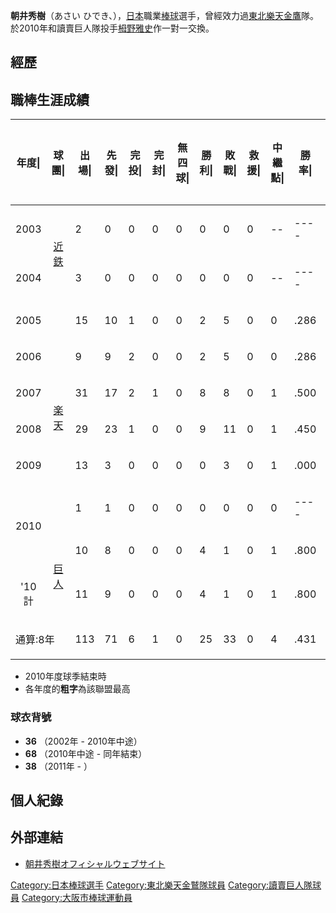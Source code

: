 {{Infobox NPB player|
bgcolor1=#f60|
bgcolor2=#000|
textcolor1=#000|
textcolor2=#f93|
name=朝井秀樹|
image=|
width=300|
birthdate= {{birth date and age|1984|1|1}}|
position=投手|
team=讀賣巨人|
number=38|
bats=右|
throws=右|
debutyear=2003年9月24日|
debutteam=[[大阪巨蛋|大阪巨蛋]]|
statyear= 2010年5月20日|
stat1label=勝—敗—救援|
stat1value=21—32—0|
stat3label=[[防禦率|防禦率]]|
stat3value=4.28|
stat4label=[[三振|奪三振]]|
stat4value=341|
teams=<nowiki></nowiki>
* [[PL学园中学校及高等学校|PL学園高等学校]]
* [[大阪近鐵野牛|大阪近鐵野牛]] (2002 - 2004)
* [[東北樂天金鷹|東北樂天金鷹]] (2005 - 2010)
* [[讀賣巨人|讀賣巨人]] (2010 - )
}}
{{japanese|japanese=朝井 秀樹|kana=あさい ひでき|romaji=Asai Hedeki}}

'''朝井秀樹'''（あさい ひでき、{{bd|1984年|1月1日}}），[[日本|日本]]職業[[棒球|棒球]]選手，曾經效力過[[東北樂天金鷹|東北樂天金鷹]]隊。於2010年和讀賣巨人隊投手[[栂野雅史|栂野雅史]]作一對一交換。
== 經歷 ==
== 職棒生涯成績 ==
{| class="wikitable" style="text-align:right; font-size:small"
|-bgcolor="#efefef"
!年度|!!球團|!!出場|!!先發|!!完投|!!完封|!!無四球|!!勝利|!!敗戰|!!救援|!!中繼點|!!勝率|!!打者|!!投球<br>局數|!!被<br>安<br>打|!!被全壘打|!!保送|!!敬遠|!!觸身球|!!三<br>振<br>數|!!暴投|!!犯規|!!失分|!!自<br>責<br>分|!!防<br>禦<br>率|!!WHIP
|-
|style="text-align:center"|2003
|style="text-align:center" rowspan="2"|[[大阪近鐵野牛|近鉄]]
|2||0||0||0||0||0||0||0||--||----||8||2.0||1||0||2||0||0||2||0||0||0||0||0.00||1.50
|-
|style="text-align:center"|2004
|3||0||0||0||0||0||0||0||--||----||25||5.2||8||1||1||0||0||0||1||1||4||4||6.35||1.59
|-
|style="text-align:center"|2005
|style="text-align:center" rowspan="6"|[[東北樂天金鷹|楽天]]
|15||10||1||0||0||2||5||0||0||.286||277||60.0||71||10||28||0||3||43||5||0||45||40||6.00||1.65
|-
|style="text-align:center"|2006
|9||9||2||0||0||2||5||0||0||.286||233||50.1||55||2||30||0||5||42||3||0||25||22||3.93||1.69
|-
|style="text-align:center"|2007
|31||17||2||1||0||8||8||0||1||.500||603||144.1||146||4||40||1||6||107||4||0||53||50||3.12||1.29
|-
|style="text-align:center"|2008
|29||23||1||0||0||9||11||0||1||.450||662||148.0||165||16||60||3||7||122||6||0||81||72||4.38||1.52
|-
|style="text-align:center"|2009
|13||3||0||0||0||0||3||0||1||.000||140||28.2||37||4||17||0||0||25||3||0||23||21||6.59||1.88
|-
|rowspan="2" style="text-align: center;"|2010
|1||1||0||0||0||0||0||0||0||----||22||4.1||7||0||2||0||0||2||0||0||4||4||8.31||2.09
|-
|rowspan="2" style="text-align: center;"|[[讀賣巨人|巨人]]
|10||8||0||0||0||4||1||0||1||.800||191||49.1||39||2||9||0||0||35||2||0||15||11||2.01||0.97
|-style="background-color:#f2f2f2"
!style="text-align: center;"|'10計
|11||9||0||0||0||4||1||0||1||.800||213||53.2||46||2||11||0||0||37||2||0||19||15||2.52||1.06
|-
!colspan="2"|通算:8年
|113||71||6||1||0||25||33||0||4||.431||2161||492.2||529||39||189||4||21||378||24||1||250||224||4.09||1.46
|}
*  2010年度球季結束時
* 各年度的'''粗字'''為該聯盟最高

=== 球衣背號 ===

* '''36''' （2002年 - 2010年中途）
* '''68''' （2010年中途 - 同年結束）
* '''38''' （2011年 - ）

== 個人紀錄 ==
== 外部連結 ==
* [https://web.archive.org/web/20090630042612/http://www.jbaseball.com/blog/hideki-asai/index.php 朝井秀樹オフィシャルウェブサイト]
{{台灣棒球維基館}}
{{讀賣巨人球團2011球員名單}}
{{東北樂天金鷹球團2010}}

{{DEFAULTSORT:Asai Hideki}}
[[Category:日本棒球選手|Category:日本棒球選手]]
[[Category:東北樂天金鷲隊球員|Category:東北樂天金鷲隊球員]]
[[Category:讀賣巨人隊球員|Category:讀賣巨人隊球員]]
[[Category:大阪市棒球運動員|Category:大阪市棒球運動員]]